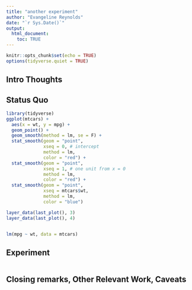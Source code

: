 ```yaml
---
title: "another experiment"
author: "Evangeline Reynolds"
date: "`r Sys.Date()`"
output: 
  html_document:
    toc: TRUE
---
```


```r
knitr::opts_chunk$set(echo = TRUE)
options(tidyverse.quiet = TRUE)
```




## Intro Thoughts


## Status Quo

```r
library(tidyverse)
ggplot(mtcars) + 
  aes(x = wt, y = mpg) + 
  geom_point() + 
  geom_smooth(method = lm, se = F) + 
  stat_smooth(geom = "point", 
              xseq = 0, # intercept
              method = lm, 
              color = "red") + 
  stat_smooth(geom = "point", 
              xseq = 1, # one unit from x = 0
              method = lm, 
              color = "red") +
  stat_smooth(geom = "point", 
              xseq = mtcars$wt, 
              method = lm, 
              color = "blue")   

layer_data(last_plot(), 3)
layer_data(last_plot(), 4)


lm(mpg ~ wt, data = mtcars)

```

## Experiment

```r

```



## Closing remarks, Other Relevant Work, Caveats
